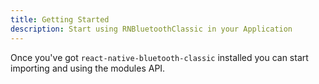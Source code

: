 ```yaml
---
title: Getting Started
description: Start using RNBluetoothClassic in your Application 
---
```


Once you've got `react-native-bluetooth-classic` installed you can start importing and using the modules API.
